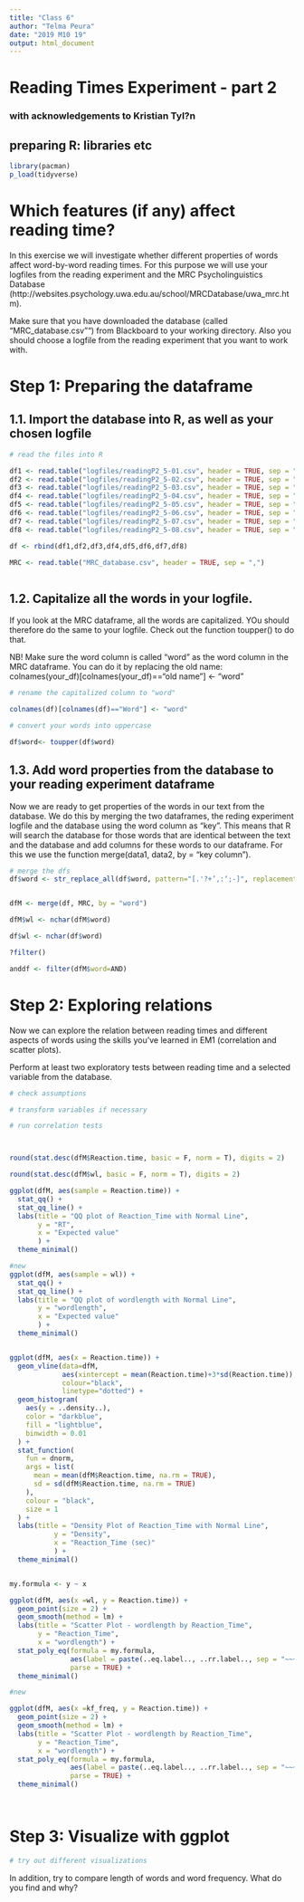 ```yaml
---
title: "Class 6"
author: "Telma Peura"
date: "2019 M10 19"
output: html_document
---
```


# Reading Times Experiment - part 2
### with acknowledgements to Kristian Tyl?n

## preparing R: libraries etc
```r
library(pacman)
p_load(tidyverse)

```

# Which features (if any) affect reading time?

In this exercise we will investigate whether different properties of words  affect word-by-word reading times. For this purpose we will use your logfiles from the reading experiment and the MRC Psycholinguistics Database (http://websites.psychology.uwa.edu.au/school/MRCDatabase/uwa_mrc.htm). 


Make sure that you have downloaded the database (called "MRC_database.csv"") from Blackboard to your working directory. Also you should choose a logfile from the reading experiment that you want to work with.

# Step 1: Preparing the dataframe

## 1.1. Import the database into R, as well as your chosen logfile
```r
# read the files into R

df1 <- read.table("logfiles/readingP2_5-01.csv", header = TRUE, sep = ",")
df2 <- read.table("logfiles/readingP2_5-02.csv", header = TRUE, sep = ",")
df3 <- read.table("logfiles/readingP2_5-03.csv", header = TRUE, sep = ",")
df4 <- read.table("logfiles/readingP2_5-04.csv", header = TRUE, sep = ",")
df5 <- read.table("logfiles/readingP2_5-05.csv", header = TRUE, sep = ",")
df6 <- read.table("logfiles/readingP2_5-06.csv", header = TRUE, sep = ",")
df7 <- read.table("logfiles/readingP2_5-07.csv", header = TRUE, sep = ",")
df8 <- read.table("logfiles/readingP2_5-08.csv", header = TRUE, sep = ",")

df <- rbind(df1,df2,df3,df4,df5,df6,df7,df8)

MRC <- read.table("MRC_database.csv", header = TRUE, sep = ",")



```

## 1.2. Capitalize all the words in your logfile. 

If you look at the MRC dataframe, all the words are capitalized. YOu should therefore do the same to your logfile. Check out the function toupper() to do that.

NB! Make sure the word column is called "word" as the word column in the MRC dataframe. You can do it by replacing the old name: 
colnames(your_df)[colnames(your_df)=="old name"] <- "word"

```r
# rename the capitalized column to "word"

colnames(df)[colnames(df)=="Word"] <- "word"

# convert your words into uppercase

df$word<- toupper(df$word)

```

## 1.3. Add word properties from the database to your reading experiment dataframe

Now we are ready to get properties of the words in our text from the database. We do this by merging the two dataframes, the reding experiment logfile and the database using the word column as "key". This means that R will search the database for those words that are identical between the text and the database and add columns for these words to our dataframe. For this we use the function merge(data1, data2, by = "key column").

```r
# merge the dfs 
df$word <- str_replace_all(df$word, pattern="[.'?+’,:‘;-]", replacement="")


dfM <- merge(df, MRC, by = "word")

dfM$wl <- nchar(dfM$word)

df$wl <- nchar(df$word)

?filter()

anddf <- filter(dfM$word=AND)

```

# Step 2: Exploring relations

Now we can explore the relation between reading times and different aspects of words using the skills you've learned in EM1 (correlation and scatter plots). 

Perform at least two exploratory tests between reading time and a selected variable from the database. 

```r
# check assumptions

# transform variables if necessary

# run correlation tests



round(stat.desc(dfM$Reaction.time, basic = F, norm = T), digits = 2)

round(stat.desc(dfM$wl, basic = F, norm = T), digits = 2)

ggplot(dfM, aes(sample = Reaction.time)) + 
  stat_qq() + 
  stat_qq_line() +
  labs(title = "QQ plot of Reaction_Time with Normal Line",
       y = "RT", 
       x = "Expected value"
       ) +
  theme_minimal()

#new
ggplot(dfM, aes(sample = wl)) + 
  stat_qq() + 
  stat_qq_line() +
  labs(title = "QQ plot of wordlength with Normal Line",
       y = "wordlength", 
       x = "Expected value"
       ) +
  theme_minimal()


ggplot(dfM, aes(x = Reaction.time)) +
  geom_vline(data=dfM, 
             aes(xintercept = mean(Reaction.time)+3*sd(Reaction.time)), 
             colour="black", 
             linetype="dotted") +
  geom_histogram(
    aes(y = ..density..),
    color = "darkblue",
    fill = "lightblue",
    binwidth = 0.01
  ) +
  stat_function(
    fun = dnorm,
    args = list(
      mean = mean(dfM$Reaction.time, na.rm = TRUE),
      sd = sd(dfM$Reaction.time, na.rm = TRUE)
    ),
    colour = "black",
    size = 1
  ) + 
  labs(title = "Density Plot of Reaction_Time with Normal Line",
           y = "Density", 
           x = "Reaction_Time (sec)"
           ) + 
  theme_minimal()



```

```r
my.formula <- y ~ x

ggplot(dfM, aes(x =wl, y = Reaction.time)) +
  geom_point(size = 2) +
  geom_smooth(method = lm) +
  labs(title = "Scatter Plot - wordlength by Reaction_Time",
       y = "Reaction_Time",
       x = "wordlength") +
  stat_poly_eq(formula = my.formula,
               aes(label = paste(..eq.label.., ..rr.label.., sep = "~~~")),
               parse = TRUE) +
  theme_minimal()

#new

ggplot(dfM, aes(x =kf_freq, y = Reaction.time)) +
  geom_point(size = 2) +
  geom_smooth(method = lm) +
  labs(title = "Scatter Plot - wordlength by Reaction_Time",
       y = "Reaction_Time",
       x = "wordlength") +
  stat_poly_eq(formula = my.formula,
               aes(label = paste(..eq.label.., ..rr.label.., sep = "~~~")),
               parse = TRUE) +
  theme_minimal()




```





# Step 3: Visualize with ggplot
```r
# try out different visualizations

```


In addition, try to compare length of words and word frequency. What do you find and why?

```r

```


